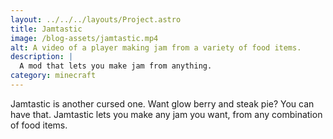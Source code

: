 ```yaml
---
layout: ../../../layouts/Project.astro
title: Jamtastic
image: /blog-assets/jamtastic.mp4
alt: A video of a player making jam from a variety of food items.
description: |
  A mod that lets you make jam from anything.
category: minecraft
---
```


Jamtastic is another cursed one. Want glow berry and steak pie? You can have that. Jamtastic lets you make any jam you want, from any combination of food items.

